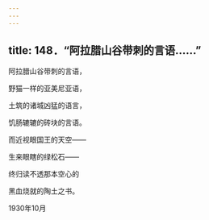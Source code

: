 ```yaml
---
---
---
```

title: 148．“阿拉腊山谷带刺的言语……”
---




阿拉腊山谷带刺的言语，

野猫一样的亚美尼亚语，

土筑的诸城凶猛的语言，

饥肠辘辘的砖块的言语。

而近视眼国王的天空——

生来眼瞎的绿松石——

终归读不透那本空心的

黑血烧就的陶土之书。

1930年10月